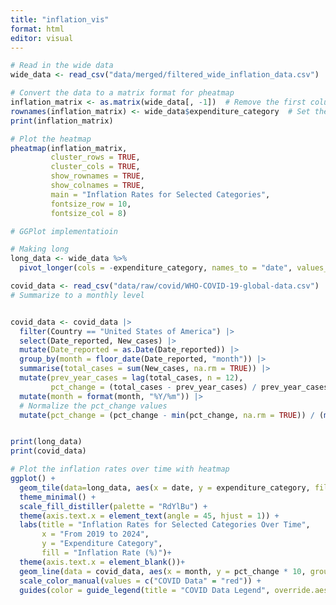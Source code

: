 ```yaml
---
title: "inflation_vis"
format: html
editor: visual
---
```


```r

# Read in the wide data
wide_data <- read_csv("data/merged/filtered_wide_inflation_data.csv")

# Convert the data to a matrix format for pheatmap
inflation_matrix <- as.matrix(wide_data[, -1])  # Remove the first column (expenditure_category)
rownames(inflation_matrix) <- wide_data$expenditure_category  # Set the row names to the expenditure categories
print(inflation_matrix)
```
```r
# Plot the heatmap
pheatmap(inflation_matrix,
         cluster_rows = TRUE,
         cluster_cols = TRUE,
         show_rownames = TRUE,
         show_colnames = TRUE,
         main = "Inflation Rates for Selected Categories",
         fontsize_row = 10,
         fontsize_col = 8)
```


```r
# GGPlot implementatioin

# Making long
long_data <- wide_data %>%
  pivot_longer(cols = -expenditure_category, names_to = "date", values_to = "inflation_rate")

covid_data <- read_csv("data/raw/covid/WHO-COVID-19-global-data.csv")
# Summarize to a monthly level


covid_data <- covid_data |>
  filter(Country == "United States of America") |>
  select(Date_reported, New_cases) |>
  mutate(Date_reported = as.Date(Date_reported)) |>
  group_by(month = floor_date(Date_reported, "month")) |>
  summarise(total_cases = sum(New_cases, na.rm = TRUE)) |>
  mutate(prev_year_cases = lag(total_cases, n = 12),     
         pct_change = (total_cases - prev_year_cases) / prev_year_cases * 100) |>
  mutate(month = format(month, "%Y/%m")) |>
  # Normalize the pct_change values
  mutate(pct_change = (pct_change - min(pct_change, na.rm = TRUE)) / (max(pct_change, na.rm = TRUE) - min(pct_change, na.rm =TRUE)))


print(long_data)
print(covid_data)
```


```r
# Plot the inflation rates over time with heatmap
ggplot() +
  geom_tile(data=long_data, aes(x = date, y = expenditure_category, fill = inflation_rate),color = "white") +
  theme_minimal() +
  scale_fill_distiller(palette = "RdYlBu") +
  theme(axis.text.x = element_text(angle = 45, hjust = 1)) +
  labs(title = "Inflation Rates for Selected Categories Over Time",
       x = "From 2019 to 2024",
       y = "Expenditure Category",
       fill = "Inflation Rate (%)")+
  theme(axis.text.x = element_blank())+
  geom_line(data = covid_data, aes(x = month, y = pct_change * 10, group = 1), color = "red", show.legend = TRUE) +
  scale_color_manual(values = c("COVID Data" = "red")) +
  guides(color = guide_legend(title = "COVID Data Legend", override.aes = list(shape = NA)))

```

```r

```